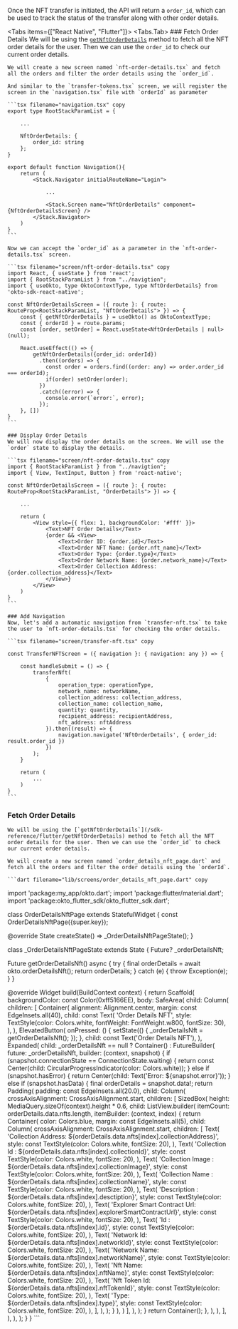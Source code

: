 
Once the NFT transfer is initiated, the API will return a `order_id`, which can be used to track the status of the transfer along with other order details.

<Tabs items={["React Native", "Flutter"]}>
<Tabs.Tab>
<Steps>
    ### Fetch Order Details
    We will be using the [`getNftOrderDetails`](/sdk-reference/react-native/getNftOrderDetails) method to fetch all the NFT order details for the user. Then we can use the `order_id` to check our current order details.
    
    We will create a new screen named `nft-order-details.tsx` and fetch all the orders and filter the order details using the `order_id`.

    And similar to the `transfer-tokens.tsx` screen, we will register the screen in the `navigation.tsx` file with `orderId` as parameter

    ```tsx filename="navigation.tsx" copy
    export type RootStackParamList = {
        
        ...

        NftOrderDetails: { 
            order_id: string 
        };
    }

    export default function Navigation(){
        return (
            <Stack.Navigator initialRouteName="Login">
                
                ...

                <Stack.Screen name="NftOrderDetails" component={NftOrderDetailsScreen} />
            </Stack.Navigator>
        )
    }
    ```

    Now we can accept the `order_id` as a parameter in the `nft-order-details.tsx` screen.

    ```tsx filename="screen/nft-order-details.tsx" copy
    import React, { useState } from 'react';
    import { RootStackParamList } from "../navigtion";
    import { useOkto, type OktoContextType, type NftOrderDetails} from 'okto-sdk-react-native';

    const NftOrderDetailsScreen = ({ route }: { route: RouteProp<RootStackParamList, "NftOrderDetails"> }) => {
        const { getNftOrderDetails } = useOkto() as OktoContextType;
        const { orderId } = route.params;
        const [order, setOrder] = React.useState<NftOrderDetails | null>(null);

        React.useEffect(() => {
            getNftOrderDetails({order_id: orderId})
              .then((orders) => {
                const order = orders.find((order: any) => order.order_id === orderId);
                if(order) setOrder(order);
              })
              .catch((error) => {
                console.error(`error:`, error);
              });
        }, [])
    }
    ```

    ### Display Order Details
    We will now display the order details on the screen. We will use the `order` state to display the details.

    ```tsx filename="screen/nft-order-details.tsx" copy
    import { RootStackParamList } from "../navigtion";
    import { View, TextInput, Button } from 'react-native';

    const NftOrderDetailsScreen = ({ route }: { route: RouteProp<RootStackParamList, "OrderDetails"> }) => {
        
        ...

        return (
            <View style={{ flex: 1, backgroundColor: '#fff' }}>
                <Text>NFT Order Details</Text>
                {order && <View>
                    <Text>Order ID: {order.id}</Text>
                    <Text>Order NFT Name: {order.nft_name}</Text>
                    <Text>Order Type: {order.type}</Text>
                    <Text>Order Network Name: {order.network_name}</Text>
                    <Text>Order Collection Address: {order.collection_address}</Text>
                </View>}
            </View>
        )
    }
    ```

    ### Add Navigation
    Now, let's add a automatic navigation from `transfer-nft.tsx` to take the user to `nft-order-details.tsx` for checking the order details.

    ```tsx filename="screen/transfer-nft.tsx" copy

    const TransferNFTScreen = ({ navigation }: { navigation: any }) => {
        
        const handleSubmit = () => {
            transferNft(
                {
                    operation_type: operationType,
                    network_name: networkName,
                    collection_address: collection_address,
                    collection_name: collection_name,
                    quantity: quantity,
                    recipient_address: recipientAddress,
                    nft_address: nftAddress
                }).then((result) => {
                    navigation.navigate('NftOrderDetails', { order_id: result.order_id })
                })
            );
        }
        
        return (
            ...
        )
    }
    ```
</Steps>
</Tabs.Tab>
<Tabs.Tab>
<Steps>

 ### Fetch Order Details
    We will be using the [`getNftOrderDetails`](/sdk-reference/flutter/getNftOrderDetails) method to fetch all the NFT order details for the user. Then we can use the `order_id` to check our current order details.
    
    We will create a new screen named `order_details_nft_page.dart` and fetch all the orders and filter the order details using the `orderId`.

    ```dart filename="lib/screens/order_details_nft_page.dart" copy
import 'package:my_app/okto.dart';
import 'package:flutter/material.dart';
import 'package:okto_flutter_sdk/okto_flutter_sdk.dart';

class OrderDetailsNftPage extends StatefulWidget {
  const OrderDetailsNftPage({super.key});

  @override
  State<OrderDetailsNftPage> createState() => _OrderDetailsNftPageState();
}

class _OrderDetailsNftPageState extends State<OrderDetailsNftPage> {
  Future<OrderDetailsNftResponse>? _orderDetailsNft;

  Future<OrderDetailsNftResponse> getOrderDetailsNft() async {
    try {
      final orderDetails = await okto.orderDetailsNft();
      return orderDetails;
    } catch (e) {
      throw Exception(e);
    }
  }

  @override
  Widget build(BuildContext context) {
    return Scaffold(
      backgroundColor: const Color(0xff5166EE),
      body: SafeArea(
        child: Column(
          children: [
            Container(
              alignment: Alignment.center,
              margin: const EdgeInsets.all(40),
              child: const Text(
                'Order Details NFT',
                style: TextStyle(color: Colors.white, fontWeight: FontWeight.w800, fontSize: 30),
              ),
            ),
            ElevatedButton(
              onPressed: () {
                setState(() {
                  _orderDetailsNft = getOrderDetailsNft();
                });
              },
              child: const Text('Order Details NFT'),
            ),
            Expanded(
              child: _orderDetailsNft == null
                  ? Container()
                  : FutureBuilder<OrderDetailsNftResponse>(
                      future: _orderDetailsNft,
                      builder: (context, snapshot) {
                        if (snapshot.connectionState == ConnectionState.waiting) {
                          return const Center(child: CircularProgressIndicator(color: Colors.white));
                        } else if (snapshot.hasError) {
                          return Center(child: Text('Error: ${snapshot.error}'));
                        } else if (snapshot.hasData) {
                          final orderDetails = snapshot.data!;
                          return Padding(
                            padding: const EdgeInsets.all(20.0),
                            child: Column(
                              crossAxisAlignment: CrossAxisAlignment.start,
                              children: [
                                SizedBox(
                                  height: MediaQuery.sizeOf(context).height * 0.6,
                                  child: ListView.builder(
                                      itemCount: orderDetails.data.nfts.length,
                                      itemBuilder: (context, index) {
                                        return Container(
                                          color: Colors.blue,
                                          margin: const EdgeInsets.all(5),
                                          child: Column(
                                            crossAxisAlignment: CrossAxisAlignment.start,
                                            children: [
                                              Text(
                                                'Collection Address: ${orderDetails.data.nfts[index].collectionAddress}',
                                                style: const TextStyle(color: Colors.white, fontSize: 20),
                                              ),
                                              Text(
                                                'Collection Id : ${orderDetails.data.nfts[index].collectionId}',
                                                style: const TextStyle(color: Colors.white, fontSize: 20),
                                              ),
                                              Text(
                                                'Collection Image : ${orderDetails.data.nfts[index].collectionImage}',
                                                style: const TextStyle(color: Colors.white, fontSize: 20),
                                              ),
                                              Text(
                                                'Collection Name : ${orderDetails.data.nfts[index].collectionName}',
                                                style: const TextStyle(color: Colors.white, fontSize: 20),
                                              ),
                                              Text(
                                                'Description : ${orderDetails.data.nfts[index].desctiption}',
                                                style: const TextStyle(color: Colors.white, fontSize: 20),
                                              ),
                                              Text(
                                                'Explorer Smart Contract Url: ${orderDetails.data.nfts[index].explorerSmartContractUrl}',
                                                style: const TextStyle(color: Colors.white, fontSize: 20),
                                              ),
                                              Text(
                                                'Id : ${orderDetails.data.nfts[index].id}',
                                                style: const TextStyle(color: Colors.white, fontSize: 20),
                                              ),
                                              Text(
                                                'Network Id: ${orderDetails.data.nfts[index].networkId}',
                                                style: const TextStyle(color: Colors.white, fontSize: 20),
                                              ),
                                              Text(
                                                'Network Name: ${orderDetails.data.nfts[index].networkName}',
                                                style: const TextStyle(color: Colors.white, fontSize: 20),
                                              ),
                                              Text(
                                                'Nft Name: ${orderDetails.data.nfts[index].nftName}',
                                                style: const TextStyle(color: Colors.white, fontSize: 20),
                                              ),
                                              Text(
                                                'Nft Token Id: ${orderDetails.data.nfts[index].nftTokenId}',
                                                style: const TextStyle(color: Colors.white, fontSize: 20),
                                              ),
                                              Text(
                                                'Type: ${orderDetails.data.nfts[index].type}',
                                                style: const TextStyle(color: Colors.white, fontSize: 20),
                                              ),
                                            ],
                                          ),
                                        );
                                      }
                                    ),
                                  )
                                ],
                              ),
                            );
                          }
                          return Container();
                      },
                    ),
                  ),
                ],
              ),
            ),
          );
        }
      }
    ```

</Steps>
</Tabs.Tab>
</Tabs>

